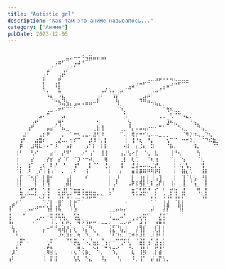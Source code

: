 ```yaml
---
title: "Autistic grl"
description: "Как там это аниме называлось..."
category: ["Аниме"]
pubDate: 2023-12-05
---
```


```
⠀⠀⠀⠀⠀⠀⠀⠀⠀⠀⠀⠀⠀⠀⠀⠀⠀⠀⠀⣀⠀⣀⠀⠀⠀⠀⠀⠀⠀⠀⠀⠀⠀⠀⠀⠀⠀⠀⠀⠀⠀⠀⠀⠀⠀⠀⠀⠀⠀⠀⠀⠀⠀⠀⠀
⠀⠀⠀⠀⠀⠀⠀⠀⠀⠀⠀⠀⠀⣀⡤⠶⠚⠉⢉⣩⠽⠟⠛⠛⠛⠃⠀⠀⠀⠀⠀⠀⠀⠀⠀⠀⠀⠀⠀⠀⠀⠀⠀⠀⠀⠀⠀⠀⠀⠀⠀⠀⠀⠀⠀
⠀⠀⠀⠀⠀⠀⠀⠀⠀⠀⠀⣠⠞⠉⠀⢀⣠⠞⠉⠀⠀⠀⠀⠀⠀⠀⠀⠀⠀⠀⠀⠀⠀⠀⠀⠀⠀⠀⠀⠀⠀⠀⠀⠀⠀⠀⠀⠀⠀⠀⠀⠀⠀⠀⠀
⠀⠀⠀⠀⠀⠀⠀⠀⠀⢀⡞⠁⠀⠀⣰⠋⠀⠀⠀⠀⠀⠀⠀⠀⠀⠀⠀⠀⠀⠀⠀⠀⠀⠀⠀⠀⠀⠀⠀⠀⠀⠀⠀⠀⠀⠀⠀⠀⠀⠀⠀⠀⠀⠀⠀
⠀⠀⠀⠀⠀⠀⠀⠀⠀⣾⠀⠀⠀⡼⠁⠀⠀⠀⠀⠀⠀⠀⠀⠀⠀⠀⠀⠀⠀⠀⠀⠀⠀⠀⠀⠀⢀⣀⣠⡤⠤⠄⢤⣄⣀⣀⣀⠀⠀⠀⠀⠀⠀⠀⠀
⠀⠀⠀⠀⠀⠀⠀⠀⠀⡇⠀⠀⢰⡇⠀⠀⠀⠀⠀⠀⠀⠀⠀⠀⠀⠀⠀⠀⠀⠀⠀⢀⣠⠴⠒⠋⠉⠀⠀⠀⣀⣤⠴⠒⠋⠉⠉⠀⠀⠀⠀⠀⠀⠀⠀
⠀⠀⠀⠀⠀⠀⠀⠀⠀⠻⡄⠀⠀⣧⠀⠀⠀⠀⠀⠀⠀⠀⠀⠀⣠⠞⢳⡄⢀⡴⠚⠉⠀⠀⠀⠀⠀⣠⠴⠚⠉⠀⠀⠀⠀⠀⠀⠀⠀⠀⠀⠀⠀⠀⠀
⠀⠀⠀⠀⠀⠀⠀⠀⠀⠀⠙⢦⡀⠘⣧⠀⠀⠀⠀⠀⠀⠀⠀⣰⠃⠀⠀⠹⡏⠀⠀⠀⠀⠀⣀⣴⠟⠁⠀⠀⠀⠀⠀⠀⠀⠀⠀⠀⠀⠀⠀⠀⠀⠀⠀
⠀⠀⠀⠀⠀⠀⠀⠀⠀⠀⠀⠀⠉⠳⢬⣳⣄⣠⠤⠤⠶⠶⠒⠋⠀⠀⠀⠀⠹⡀⠀⠀⠀⠀⠈⠉⠛⠲⢦⣄⡀⠀⠀⠀⠀⠀⠀⠀⠀⠀⠀⠀⠀⠀⠀
⠀⠀⠀⠀⠀⠀⠀⠀⠀⠀⢀⣠⠤⠖⠋⠉⠉⠁⠀⠀⠀⠀⠀⠀⠀⠀⠀⠀⠀⠱⡀⠀⠀⠀⠀⠀⠀⠀⠀⠀⠉⢳⠦⣄⡀⠀⠀⠀⠀⠀⠀⠀⠀⠀⠀
⠀⠀⠀⠀⠀⠀⠀⠀⣠⠖⠋⠀⠀⠀⣠⠀⠀⠀⠀⠀⠀⠀⠀⠀⠀⠀⠀⠀⠀⠀⢱⠀⠀⠀⠀⠀⠀⠀⠀⢀⣀⠀⢃⠈⠙⠲⣄⡀⠀⠀⠀⠀⠀⠀⠀
⠀⠀⠀⠀⠀⠀⢠⠞⠁⠀⠀⠀⢀⢾⠃⠀⠀⠀⠀⠀⠀⠀⠀⢢⠀⠀⠀⠀⠀⠀⠀⢣⠀⠀⠀⠀⠀⠀⠀⠀⠀⣹⠮⣄⠀⠀⠀⠙⢦⡀⠀⠀⠀⠀⠀
⠀⠀⠀⠀⠀⣰⠋⠀⠀⢀⡤⡴⠃⠈⠦⣀⠀⠀⠀⠀⠀⠀⢀⣷⢸⠀⠀⠀⠀⢀⣀⠘⡄⠤⠤⢤⠔⠒⠂⠉⠁⠀⠀⠀⠑⢄⡀⠀⠀⠙⢦⡀⠀⠀⠀
⠀⠀⠀⠀⣼⠃⠀⠀⢠⣞⠟⠀⠀⠀⡄⠀⠉⠒⠢⣤⣤⠄⣼⢻⠸⠀⠀⠀⠀⠉⢤⠀⢿⡖⠒⠊⢦⠤⠤⣀⣀⡀⠀⠀⠀⠈⠻⡝⠲⢤⣀⠙⢦⠀⠀
⠀⠀⠀⢰⠃⠀⠀⣴⣿⠎⠀⠀⢀⣜⠤⠄⢲⠎⠉⠀⠀⡼⠸⠘⡄⡇⠀⠀⠀⠀⢸⠀⢸⠘⢆⠀⠘⡄⠀⠀⠀⢢⠉⠉⠀⠒⠒⠽⡄⠀⠈⠙⠮⣷⡀
⠀⠀⠀⡟⠀⠀⣼⢻⠧⠐⠂⠉⡜⠀⠀⡰⡟⠀⠀⠀⡰⠁⡇⠀⡇⡇⠀⠀⠀⠀⢺⠇⠀⣆⡨⢆⠀⢽⠀⠀⠀⠈⡷⡄⠀⠀⠀⠀⠹⡄⠀⠀⠀⠈⠁
⠀⠀⢸⠃⠀⠀⢃⠎⠀⠀⠀⣴⠃⠀⡜⠹⠁⠀⠀⡰⠁⢠⠁⠀⢸⢸⠀⠀⠀⢠⡸⢣⠔⡏⠀⠈⢆⠀⣇⠀⠀⠀⢸⠘⢆⠀⠀⠀⠀⢳⠀⠀⠀⠀⠀
⠀⠀⢸⠀⠀⠀⡜⠀⠀⢀⡜⡞⠀⡜⠈⠏⠀⠈⡹⠑⠒⠼⡀⠀⠀⢿⠀⠀⠀⢀⡇⠀⢇⢁⠀⠀⠈⢆⢰⠀⠀⠀⠈⡄⠈⢢⠀⠀⠀⠈⣇⠀⠀⠀⠀
⠀⠀⢸⡀⠀⢰⠁⠀⢀⢮⠀⠇⡜⠀⠘⠀⠀⢰⠃⠀⠀⡇⠈⠁⠀⢘⡄⠀⠀⢸⠀⠀⣘⣼⠤⠤⠤⣈⡞⡀⠀⠀⠀⡇⠰⡄⢣⡀⠀⠀⢻⠀⠀⠀⠀
⠀⠀⠈⡇⠀⡜⠀⢀⠎⢸⢸⢰⠁⠀⠄⠀⢠⠃⠀⠀⢸⠀⠀⠀⠀⠀⡇⠀⠀⡆⠀⠀⣶⣿⡿⠿⡛⢻⡟⡇⠀⠀⠀⡇⠀⣿⣆⢡⠀⠀⢸⡇⠀⠀⠀
⠀⠀⢠⡏⠀⠉⢢⡎⠀⡇⣿⠊⠀⠀⠀⢠⡏⠀⠀⠀⠎⠀⠀⠀⠀⠀⡇⠀⡸⠀⠀⠀⡇⠀⢰⡆⡇⢸⢠⢹⠀⠀⠀⡇⠀⢹⠈⢧⣣⠀⠘⡇⠀⠀⠀
⠀⠀⢸⡇⠀⠀⠀⡇⠀⡇⢹⠀⠀⠀⢀⡾⡇⠀⠀⠀⠀⠀⠀⠀⠀⠀⡇⢠⠃⠀⠀⠠⠟⡯⣻⣇⢃⠇⢠⠏⡇⠀⢸⡆⠀⢸⠀⠈⢳⡀⠀⡇⠀⠀⠀
⠀⠀⠀⣇⠀⡔⠋⡇⠀⢱⢼⠀⠀⡂⣼⡇⢹⣶⣶⣶⣤⣤⣀⠀⠀⠀⣇⠇⠀⠀⠀⠀⣶⡭⢃⣏⡘⠀⡎⠀⠇⠀⡾⣷⠀⣼⠀⠀⠀⢻⡄⡇⠀⠀⠀
⠀⠀⠀⣹⠜⠋⠉⠓⢄⡏⢸⠀⠀⢳⡏⢸⠹⢀⣉⢭⣻⡽⠿⠛⠓⠀⠋⠀⠀⠀⠀⠀⠘⠛⠛⠓⠀⡄⡇⠀⢸⢰⡇⢸⡄⡟⠀⠀⠀⠀⢳⡇⠀⠀⠀
⠀⣠⠞⠁⠀⠀⠀⠀⠀⢙⠌⡇⠀⣿⠁⠀⡇⡗⠉⠁⠀⠀⠀⠀⠀⠀⠀⠀⠀⠀⠰⠀⠀⠀⠀⠀⠀⠁⠁⠀⢸⣼⠀⠈⣇⡇⠀⠀⠀⠀⠀⠀⠀⠀⠀
⢸⠁⠀⠀⢀⡠⠔⠚⠉⠉⢱⣇⢸⢧⠀⠀⠸⣱⠀⠀⠀⠀⠀⠀⠀⠀⣀⣀⡤⠦⡔⠀⠀⠀⠀⠀⢀⡼⠀⠀⣼⡏⠀⠀⢹⡇⠀⠀⠀⠀⠀⠀⠀⠀⠀
⢸⠀⠀⠀⠋⠀⠀⠀⢀⡠⠤⣿⣾⣇⣧⠀⠀⢫⡆⠀⠀⠀⠀⠀⠀⠀⢨⠀⠀⣠⠇⠀⠀⢀⡠⣶⠋⠀⠀⡸⣾⠁⠀⠀⠈⠁⠀⠀⠀⠀⠀⠀⠀⠀⠀
⢸⡄⠀⠀⠀⠀⠠⠊⠁⠀⠀⢸⢃⠘⡜⡵⡀⠈⢿⡱⢲⡤⠤⢀⣀⣀⡀⠉⠉⣀⡠⡴⠚⠉⣸⢸⠀⠀⢠⣿⣿⠀⠀⠀⠀⠀⠀⠀⠀⠀⠀⠀⠀⠀⠀
⠀⢧⠀⠀⠀⠀⠀⠀⠀⣀⠤⠚⠚⣤⣵⡰⡑⡄⠀⢣⡈⠳⡀⠀⠀⠀⢨⡋⠙⣆⢸⠀⠀⣰⢻⡎⠀⠀⡎⡇⡇⠀⠀⠀⠀⠀⠀⠀⠀⠀⠀⠀⠀⠀⠀
⠀⠈⢷⡀⠀⠀⠀⠀⠀⠁⠀⠀⠀⡸⢌⣳⣵⡈⢦⡀⠳⡀⠈⢦⡀⠀⠘⠏⠲⣌⠙⢒⠴⡧⣸⡇⠀⡸⢸⠇⡇⠀⠀⠀⠀⠀⠀⠀⠀⠀⠀⠀⠀⠀⠀
⠀⠀⢠⣿⠢⡀⠀⠀⠀⠠⠄⡖⠋⠀⠀⠙⢿⣳⡀⠑⢄⠹⣄⡀⠙⢄⡠⠤⠒⠚⡖⡇⠀⠘⣽⡇⢠⠃⢸⢀⡇⠀⠀⠀⠀⠀⠀⠀⠀⠀⠀⠀⠀⠀⠀
⠀⠀⣾⠃⠀⠀⠀⠀⠀⢀⡼⣄⠀⠀⠀⠀⠀⠑⣽⣆⠀⠑⢝⡍⠒⠬⢧⣀⡠⠊⠀⠸⡀⠀⢹⡇⡎⠀⡿⢸⠇⠀⠀⠀⠀⠀⠀⠀⠀⠀⠀⠀⠀⠀⠀
⠀⡼⠁⠀⠀⠀⠀⠀⠀⢀⠻⣺⣧⠀⠀⠀⠰⢢⠈⢪⡷⡀⠀⠙⡄⠀⠀⠱⡄⠀⠀⠀⢧⠀⢸⡻⠀⢠⡇⣾⠀⠀⠀⠀⠀⠀⠀⠀⠀⠀⠀⠀⠀⠀⠀
⢰⠇⠀⠀⠀⠀⠀⠀⠀⢸⠀⡏⣿⠀⠀⠀⠀⢣⢇⠀⠑⣄⠀⠀⠸⡄⠀⠀⠘⡄⠀⠀⠸⡀⢸⠁⠀⡾⢰⡏⢳⡀⠀⠀⠀⠀⠀⠀⠀⠀⠀⠀⠀⠀⠀
```